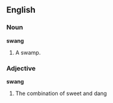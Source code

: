 ==English==

===Noun===

'''swang'''

#A swamp.

===Adjective===

'''swang'''

#The combination of sweet and dang
